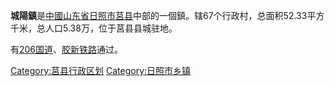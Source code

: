 {{Unreferenced|time=2022-02-19T03:05:16+00:00}}
'''城陽鎮'''是[[中國|中國]][[山东省|山东省]][[日照市|日照市]][[莒县|莒县]]中部的一個鎮。辖67个行政村，总面积52.33平方千米，总人口5.38万，位于莒县县城驻地。

有[[206国道|206国道]]、[[胶新铁路|胶新铁路]]通过。

{{莒县行政区划}}
{{山东行政区划小作品}}

[[Category:莒县行政区划|Category:莒县行政区划]]
[[Category:日照市乡镇|Category:日照市乡镇]]
